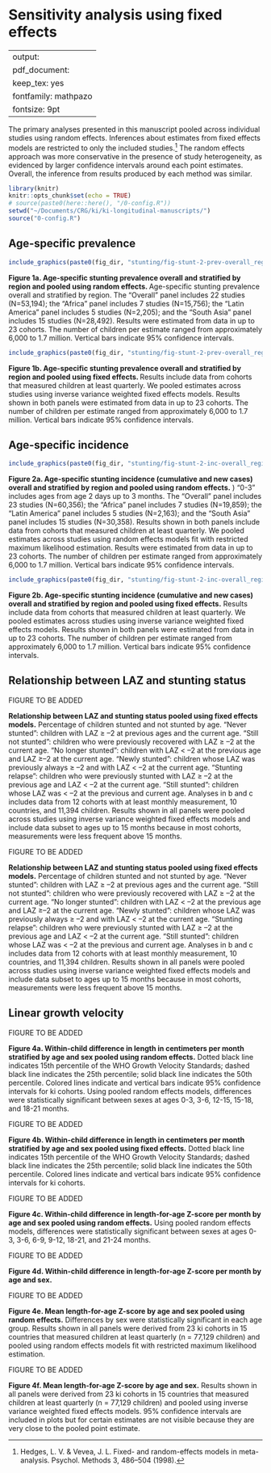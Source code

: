 # Sensitivity analysis using fixed effects {#fixed-effects}

---
output:
  pdf_document:
    keep_tex: yes
fontfamily: mathpazo
fontsize: 9pt
---

\raggedright


The primary analyses presented in this manuscript pooled across individual studies using random effects. Inferences about estimates from fixed effects models are restricted to only the included studies.[^1] The random effects approach was more conservative in the presence of study heterogeneity, as evidenced by larger confidence intervals around each point estimates. Overall, the inference from results produced by each method was similar. 

```r
library(knitr)
knitr::opts_chunk$set(echo = TRUE)
# source(paste0(here::here(), "/0-config.R"))
setwd("~/Documents/CRG/ki/ki-longitudinal-manuscripts/")
source("0-config.R")

```

## Age-specific prevalence

```r
include_graphics(paste0(fig_dir, "stunting/fig-stunt-2-prev-overall_region--allage-primary.png"))
```
**Figure 1a.  Age-specific stunting prevalence overall and stratified by region and pooled using random effects. ** Age-specific stunting prevalence overall and stratified by region. The “Overall” panel includes 22 studies (N=53,194); the “Africa” panel includes 7 studies (N=15,756); the “Latin America” panel includes 5 studies (N=2,205); and the “South Asia” panel includes 15 studies (N=28,492). Results were estimated from data in up to 23 cohorts. The number of children per estimate ranged from approximately 6,000 to 1.7 million.  Vertical bars indicate 95% confidence intervals. 

```r
include_graphics(paste0(fig_dir, "stunting/fig-stunt-2-prev-overall_region--allage-fe.png"))
```
**Figure 1b.  Age-specific stunting prevalence overall and stratified by region and pooled using fixed effects. ** Results include data from cohorts that measured children at least quarterly. We pooled estimates across studies using inverse variance weighted fixed effects models. Results shown in both panels were estimated from data in up to 23 cohorts. The number of children per estimate ranged from approximately 6,000 to 1.7 million.  Vertical bars indicate 95% confidence intervals.


## Age-specific incidence


```r
include_graphics(paste0(fig_dir, "stunting/fig-stunt-2-inc-overall_region--allage-primary.png"))
```
**Figure 2a.  Age-specific stunting incidence (cumulative and new cases) overall and stratified by region and pooled using random effects.** ) "0-3" includes ages from age 2 days up to 3 months. The “Overall” panel includes 23 studies (N=60,356); the “Africa” panel includes 7 studies (N=19,859); the “Latin America” panel includes 5 studies (N=2,163); and the “South Asia” panel includes 15 studies (N=30,358). Results shown in both panels include data from cohorts that measured children at least quarterly. We pooled estimates across studies using random effects models fit with restricted maximum likelihood estimation.  Results were estimated from data in up to 23 cohorts. The number of children per estimate ranged from approximately 6,000 to 1.7 million.  Vertical bars indicate 95% confidence intervals. 

```r
include_graphics(paste0(fig_dir, "stunting/fig-stunt-2-inc-overall_region--allage-fe.png"))
```
**Figure 2b.  Age-specific stunting incidence (cumulative and new cases) overall and stratified by region and pooled using fixed effects.** Results include data from cohorts that measured children at least quarterly. We pooled estimates across studies using inverse variance weighted fixed effects models. Results shown in both panels were estimated from data in up to 23 cohorts. The number of children per estimate ranged from approximately 6,000 to 1.7 million.  Vertical bars indicate 95% confidence intervals.

## Relationship between LAZ and stunting status

FIGURE TO BE ADDED


<!-- # ```{r bar-re, echo = FALSE} -->
<!-- # include_graphics(paste0(fig_dir, "stunting/fig-stunt-2-flow-overall--allage-primary.png")) -->
<!-- # ``` -->

**Relationship between LAZ and stunting status pooled using fixed effects models.** Percentage of children stunted and not stunted by age. "Never stunted": children with LAZ $\ge$ –2 at previous ages and the current age. "Still not stunted": children who were previously recovered with LAZ  $\ge$ –2 at the current age. "No longer stunted": children with LAZ < –2 at the previous age and LAZ  $\ge$–2 at the current age. "Newly stunted": children whose LAZ was previously always  $\ge$ –2 and with LAZ < –2 at the current age. "Stunting relapse": children who were previously stunted with LAZ  $\ge$ –2 at the previous age and LAZ < –2 at the current age. "Still stunted": children whose LAZ was < –2 at the previous and current age. Analyses in b and c includes data from 12 cohorts with at least monthly measurement, 10 countries, and 11,394 children. Results shown in all panels were pooled across studies using inverse variance weighted fixed effects models and include data subset to ages up to 15 months because in most cohorts, measurements were less frequent above 15 months. 

FIGURE TO BE ADDED

**Relationship between LAZ and stunting status pooled using fixed effects models.** Percentage of children stunted and not stunted by age. "Never stunted": children with LAZ $\ge$ –2 at previous ages and the current age. "Still not stunted": children who were previously recovered with LAZ  $\ge$ –2 at the current age. "No longer stunted": children with LAZ < –2 at the previous age and LAZ  $\ge$–2 at the current age. "Newly stunted": children whose LAZ was previously always  $\ge$ –2 and with LAZ < –2 at the current age. "Stunting relapse": children who were previously stunted with LAZ  $\ge$ –2 at the previous age and LAZ < –2 at the current age. "Still stunted": children whose LAZ was < –2 at the previous and current age. Analyses in b and c includes data from 12 cohorts with at least monthly measurement, 10 countries, and 11,394 children. Results shown in all panels were pooled across studies using inverse variance weighted fixed effects models and include data subset to ages up to 15 months because in most cohorts, measurements were less frequent above 15 months.  



## Linear growth velocity
FIGURE TO BE ADDED

<!-- # ```{r bar-re, echo = FALSE} -->
<!-- # # include_graphics(paste0(fig_dir, "stunting/fig-stunt-2-vel-overall--allage-primary.png")) -->
<!-- # ``` -->

**Figure 4a.  Within-child difference in length in centimeters per month stratified by age and sex pooled using random effects.** Dotted black line indicates 15th percentile of the WHO Growth Velocity Standards; dashed black line indicates the 25th percentile; solid black line indicates the 50th percentile. Colored lines indicate and vertical bars indicate 95% confidence intervals for ki cohorts. Using pooled random effects models, differences were statistically significant between sexes at ages 0-3, 3-6, 12-15, 15-18, and 18-21 months. 

FIGURE TO BE ADDED

**Figure 4b.  Within-child difference in length in centimeters per month stratified by age and sex pooled using fixed effects.** Dotted black line indicates 15th percentile of the WHO Growth Velocity Standards; dashed black line indicates the 25th percentile; solid black line indicates the 50th percentile. Colored lines indicate and vertical bars indicate 95% confidence intervals for ki cohorts. 

FIGURE TO BE ADDED

**Figure 4c.  Within-child difference in length-for-age Z-score per month by age and sex pooled using random effects.** Using pooled random effects models, differences were statistically significant between sexes at ages 0-3, 3-6, 6-9, 9-12, 18-21, and 21-24 months. 

FIGURE TO BE ADDED

**Figure 4d.  Within-child difference in length-for-age Z-score per month by age and sex. **

FIGURE TO BE ADDED

**Figure 4e.  Mean length-for-age Z-score by age and sex pooled using random effects.** Differences by sex were statistically significant in each age group. Results shown in all panels were derived from 23 ki cohorts in 15 countries that measured children at least quarterly (n = 77,129 children) and pooled using random effects models fit with restricted maximum likelihood estimation. 


FIGURE TO BE ADDED

**Figure 4f.  Mean length-for-age Z-score by age and sex.** Results shown in all panels were derived from 23 ki cohorts in 15 countries that measured children at least quarterly (n = 77,129 children) and pooled using inverse variance weighted fixed effects models. 95% confidence intervals are included in plots but for certain estimates are not visible because they are very close to the pooled point estimate.  

[^1]: Hedges, L. V. & Vevea, J. L. Fixed- and random-effects models in meta-analysis. Psychol. Methods 3, 486–504 (1998).